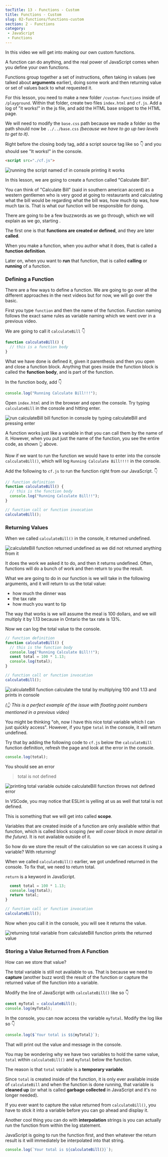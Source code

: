 ```yaml
---
tocTitle: 13 - Functions - Custom
title: Functions - Custom
slug: 02-functions/functions-custom
section: 2 - Functions
category:
 - JavaScript
 - Functions
---
```


In this video we will get into making our own custom functions.

A function can do anything, and the real power of JavaScript comes when you define your own functions.

Functions group together a set of instructions, often taking in values (we talked about **arguments** earlier), doing some work and then returning value or set of values back to what requested it.

For this lesson, you need to make a new folder `/custom-functions` inside of `/playground`. Within that folder, create two files `index.html` and `cf.js`. Add a log of "it works!" in the js file, and add the HTML base snippet to the HTML page.

We will need to modify the `base.css` path because we made a folder so the path should now be `../../base.css` _(because we have to go up two levels to get to it)_.

Right before the closing body tag, add a script source tag like so 👇 and you should see "It works!" in the console.

```html
<script src="./cf.js">
```

![running the script named cf in console printing it works](/running-script-in-console.png)

In this lesson, we are going to create a function called "Calculate Bill".

You can think of "Calculate Bill" (said in southern american accent) as a western gentlemen who is very good at going to restaurants and calculating what the bill would be regarding what the bill was, how much tip was, how much tax is. That is what our function will be responsible for doing.

There are going to be a few buzzwords as we go through, which we will explain as we go, starting .

The first one is that **functions are created or defined**, and they are later **called**.

When you make a function, when you author what it does, that is called a **function definition**.

Later on, when you want to **run** that function, that is called **calling** or **running** of a function.

### Defining a Function

There are a few ways to define a function. We are going to go over all the different approaches in the next videos but for now, we will go over the basic.

First you type `function` and then the name of the function. Function naming follows the exact same rules as variable naming which we went over in a previous video.

We are going to call it `calculateBill` 👇

```js
function calculateBill() {
  // this is a function body
}
```

What we have done is defined it, given it parenthesis and then you open and close a function block.
Anything that goes inside the function block is called the **function body**, and is part of the function.

In the function body, add 👇

```js
console.log("Running Calculate Bill!!!");
```

Open `index.html` and in the browser and open the console. Try typing `calculateBill` in the console and hitting enter.

![run calculateBill bill function in console by typing calculateBill and pressing enter](/running-calculate-bill-function-in-console.png)

A function works just like a variable in that you can call them by the name of it. However, when you put just the name of the function, you see the entire code, as shown 👆 above.

Now if we want to run the function we would have to enter into the console `calculateBill()`, which will log `Running Calculate Bill!!!!` in the console.

Add the following to `cf.js` to run the function right from our JavaScript. 👇

```js
// function definition
function calculateBill() {
  // this is the function body
  console.log("Running Calculate Bill!!");
}

// function call or function invocation
calculateBill();
```

### Returning Values

When we called `calculateBill()` in the console, it returned undefined.

![calculateBill function returned undefined as we did not returned anything from it](/calculate-bill-function-returning-undefined-in-console.png)

It does the work we asked it to do, and then it returns undefined. Often, functions will do a bunch of work and then return to you the result.

What we are going to do in our function is we will take in the following arguments, and it will return to us the total value:

- how much the dinner was
- the tax rate
- how much you want to tip

The way that works is we will assume the meal is 100 dollars, and we will multiply it by 1.13 because in Ontario the tax rate is 13%.

Now we can log the total value to the console.

```js
// function definition
function calculateBill() {
  // this is the function body
  console.log("Running Calculate Bill!!");
  const total = 100 * 1.13;
  console.log(total);
}

// function call or function invocation
calculateBill();
```

![calculateBill function calculate the total by multiplying 100 and 1.13 and prints in console](/calculate-bill-function-logging-bill-in-console.png)

_(👆 This is a perfect example of the issue with floating point numbers mentioned in a previous video)_

You might be thinking "oh, now I have this nice total variable which I can just quickly access". However, if you type `total` in the console, it will return undefined.

Try that by adding the following code to `cf.js` below the `calculateBill` function definition, refresh the page and look at the error in the console.

```js
console.log(total);
```

You should see an error

> total is not defined

![printing total variable outside calculateBill function throws not defined error](/total-not-defined-error-in-console.png)

In VSCode, you may notice that ESLint is yelling at us as well that total is not defined.

This is something that we will get into called **scope**.

Variables that are created inside of a function are only available within that function, which is called block scoping _(we will cover block in more detail in the future)_. It is not available outside of it.

So how do we store the result of the calculation so we can access it using a variable? With returning!

When we called `calculateBill()` earlier, we got undefined returned in the console. To fix that, we need to return total.

`return` is a keyword in JavaScript.

```js
  const total = 100 * 1.13;
  console.log(total);
  return total;
}

// function call or function invocation
calculateBill();
```

Now when you call it in the console, you will see it returns the value.

![returning total variable from calculateBill function prints the returned value ](/printing-returned-value-from-function-in-console.png)

### Storing a Value Returned from A Function

How can we store that value?

The total variable is still not available to us. That is because we need to **capture** (another buzz word) the result of the function or capture the returned value of the function into a variable.

Modify the line of JavaScript with `calculateBill()` like so 👇

```js
const myTotal = calculateBill();
console.log(myTotal);
```

In the console, you can now access the variable `myTotal`. Modify the log like so 👇

```js
console.log($`Your total is $${myTotal}`);
```

That will print out the value and message in the console.

You may be wondering why we have two variables to hold the same value, `total` within `calculateBill()` and `myTotal` below the function.

The reason is that `total` variable is a **temporary variable**.

Since `total` is created inside of the function, it is only ever available inside of `calculateBill` and when the function is done running, that variable is **cleaned up** (or what is called **garbage collected** in JavaScript and it's no longer needed).

If you ever want to capture the value returned from `calculateBill()`, you have to stick it into a variable before you can go ahead and display it.

Another cool thing you can do with **interpolation** strings is you can actually run the function from within the log statement.

JavaScript is going to run the function first, and then whatever the return result is it will immediately be interpolated into that string.

```js
console.log(`Your total is ${calculateBill()}`);
```
